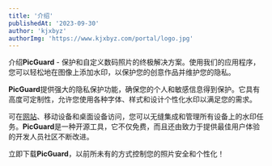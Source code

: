 ```yaml
---
title: '介绍'
publishedAt: '2023-09-30'
author: 'kjxbyz'
authorImg: 'https://www.kjxbyz.com/portal/logo.jpg'
---
```


介绍**PicGuard** - 保护和自定义数码照片的终极解决方案。使用我们的应用程序，您可以轻松地在图像上添加水印，以保护您的创意作品并维护您的隐私。

**PicGuard**提供强大的隐私保护功能，确保您的个人和敏感信息得到保护。它具有高度可定制性，允许您使用各种字体、样式和设计个性化水印以满足您的需求。

可在[网站](https://picguard.app/play)、移动设备和桌面设备访问，您可以无缝集成和管理所有设备上的水印任务。**PicGuard**是一种开源工具，它不仅免费，而且还由致力于提供最佳用户体验的开发人员社区不断改进。

立即下载**PicGuard**，以前所未有的方式控制您的照片安全和个性化！
